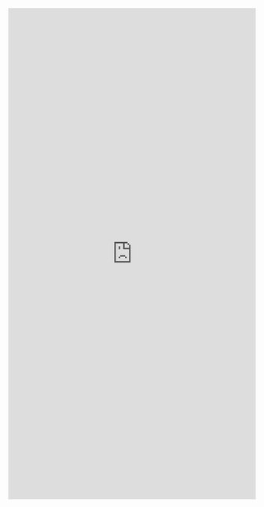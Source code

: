 <!---Lab5 Cell Growth-->

<iframe id="learnR" src="https://wrightrc.shinyapps.io/cell-growth/" style="border: 0px solid black; width: 100%; min-height: 1000px"></iframe>
